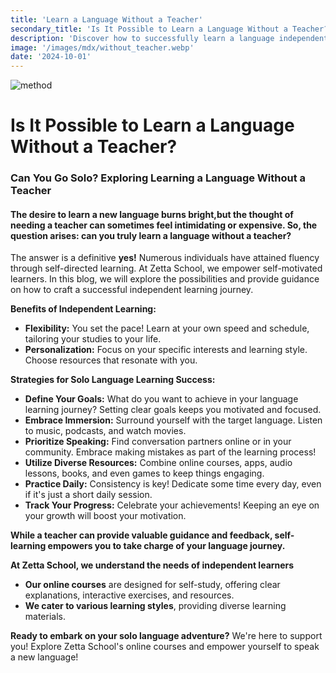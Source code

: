 ```yaml
---
title: 'Learn a Language Without a Teacher'
secondary_title: 'Is It Possible to Learn a Language Without a Teacher?'
description: 'Discover how to successfully learn a language independently. Explore flexible, cost-effective strategies that empower you to master a language without a teacher.'
image: '/images/mdx/without_teacher.webp'
date: '2024-10-01'
---
```


<div className="flex flex-col item-center justify-center space-y-7">

![method](/images/mdx/without_teacher.webp)

# Is It Possible to Learn a Language Without a Teacher?

### Can You Go Solo? Exploring Learning a Language Without a Teacher

#### The desire to learn a new language burns bright,but the thought of needing a teacher can sometimes feel intimidating or expensive. So, the question arises: **can you truly learn a language without a teacher?**

The answer is a definitive **yes!** Numerous individuals have attained fluency through self-directed learning. At Zetta School, we empower self-motivated learners. In this blog, we will explore the possibilities and provide guidance on how to craft a successful independent learning journey.

**Benefits of Independent Learning:**

- **Flexibility:** You set the pace! Learn at your own speed and schedule, tailoring your studies to your life.
- **Personalization:** Focus on your specific interests and learning style. Choose resources that resonate with you.

**Strategies for Solo Language Learning Success:**

- **Define Your Goals:** What do you want to achieve in your language learning journey? Setting clear goals keeps you motivated and focused.
- **Embrace Immersion:** Surround yourself with the target language. Listen to music, podcasts, and watch movies.
- **Prioritize Speaking:** Find conversation partners online or in your community. Embrace making mistakes as part of the learning process!
- **Utilize Diverse Resources:** Combine online courses, apps, audio lessons, books, and even games to keep things engaging.
- **Practice Daily:** Consistency is key! Dedicate some time every day, even if it's just a short daily session.
- **Track Your Progress:** Celebrate your achievements! Keeping an eye on your growth will boost your motivation.

**While a teacher can provide valuable guidance and feedback, self-learning empowers you to take charge of your language journey.**

**At Zetta School, we understand the needs of independent learners**

- **Our online courses** are designed for self-study, offering clear explanations, interactive exercises, and resources.
- **We cater to various learning styles**, providing diverse learning materials.

**Ready to embark on your solo language adventure?** We're here to support you! Explore Zetta School's online courses and empower yourself to speak a new language!

</div>
